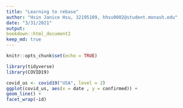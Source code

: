 ```yaml
---
title: "Learning to rebase"
author: "Hsin Janice Hsu, 32195109, hhsu0002@student.monash.edu"
date: "3/31/2021"
output:
bookdown::html_document2
keep_md: true
---
```


```r
knitr::opts_chunk$set(echo = TRUE)
```

```r
library(tidyverse)
library(COVID19)
```

```r
covid_us <- covid19("USA", level = 2)
ggplot(covid_us, aes(x = date , y = confirmed)) +
geom_line() +
facet_wrap(~id)
```

